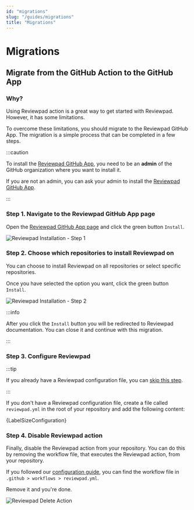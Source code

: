 ```yaml
---
id: "migrations"
slug: "/guides/migrations"
title: "Migrations"
---
```



# Migrations

## Migrate from the GitHub Action to the GitHub App

### Why?

Using Reviewpad action is a great way to get started with Reviewpad. However, it has some limitations.

To overcome these limitations, you should migrate to the Reviewpad GitHub App. The migration is a simple process that can be completed in a few steps.

:::caution

To install the [Reviewpad GitHub App](https://github.com/apps/reviewpad), you need to be an **admin** of the GitHub organization where you want to install it.

If you are not an admin, you can ask your admin to install the [Reviewpad GitHub App](https://github.com/apps/reviewpad).

:::

### Step 1. Navigate to the Reviewpad GitHub App page

Open the [Reviewpad GitHub App page](https://github.com/apps/reviewpad) and click the green button `Install`.

![Reviewpad Installation - Step 1](/img/installation/step1.png)

### Step 2. Choose which repositories to install Reviewpad on

You can choose to install Reviewpad on all repositories or select specific repositories.

Once you have selected the option you want, click the green button `Install`.

![Reviewpad Installation - Step 2](/img/installation/step2.png)

:::info

After you click the `Install` button you will be redirected to Reviewpad documentation. You can close it and continue with this migration.

:::

### Step 3. Configure Reviewpad

:::tip

If you already have a Reviewpad configuration file, you can [skip this step](#step-4-delete-reviewpad-action).

:::

If you don't have a Reviewpad configuration file, create a file called `reviewpad.yml` in the root of your repository and add the following content:

<CodeBlock language="yml" title="reviewpad.yml">{LabelSizeConfiguration}</CodeBlock>

### Step 4. Disable Reviewpad action

Finally, disable the Reviewpad action from your repository. You can do this by removing the workflow file, that executes the Reviewpad action, from your repository.

If you followed our [configuration guide](../getting-started/installation-action-tokenized), you can find the workflow file in `.github > workflows > reviewpad.yml`.

Remove it and you're done.

![Reviewpad Delete Action](/img/migrations/delete-action.gif)
